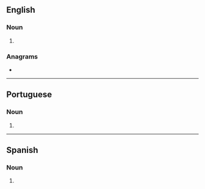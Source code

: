 ==English==

===Noun===
{{head|en|noun form}}

# {{plural of|en|golpe}}

===Anagrams===
* {{anagrams|en|a=eglops|Gospel|glopes|gospel}}

----

==Portuguese==

===Noun===
{{head|pt|noun form}}

# {{plural of|pt|golpe}}

----

==Spanish==

===Noun===
{{head|es|noun form|g=m-p}}

# {{plural of|es|golpe}}